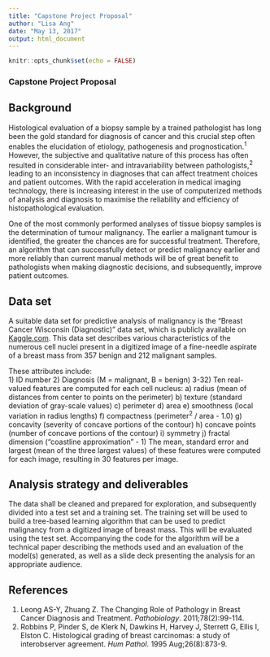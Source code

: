 ---
title: "Capstone Project Proposal"
author: "Lisa Ang"
date: "May 13, 2017"
output: html_document
---

```{r setup, include=FALSE}
knitr::opts_chunk$set(echo = FALSE)
```
### Capstone Project Proposal
## Background

Histological evaluation of a biopsy sample by a trained pathologist has long been the gold standard for diagnosis of cancer and this crucial step often enables the elucidation of etiology, pathogenesis and prognostication.^1^ However, the subjective and qualitative nature of this process has often resulted in considerable inter- and intravariability between pathologists,^2^ leading to an inconsistency in diagnoses that can affect treatment choices and patient outcomes. With the rapid acceleration in medical imaging technology, there is increasing interest in the use of computerized methods of analysis and diagnosis to maximise the reliability and efficiency of histopathological evaluation. 

One of the most commonly performed analyses of tissue biopsy samples is the determination of tumour malignancy. The earlier a malignant tumour is identified, the greater the chances are for successful treatment. Therefore, an algorithm that can successfully detect or predict malignancy earlier and more reliably than current manual methods will be of great benefit to pathologists when making diagnostic decisions, and subsequently, improve patient outcomes.

## Data set

A suitable data set for predictive analysis of malignancy is the “Breast Cancer Wisconsin (Diagnostic)” data set, which is publicly available on [Kaggle.com](www.kaggle.com). This data set describes various characteristics of the numerous cell nuclei present in a digitized image of a fine-needle aspirate of a breast mass from 357 benign and 212 malignant samples.

These attributes include:  
1) ID number 
2) Diagnosis (M = malignant, B = benign) 
3-32) Ten real-valued features are computed for each cell nucleus: a) radius (mean of distances from center to points on the perimeter) b) texture (standard deviation of gray-scale values) c) perimeter d) area e) smoothness (local variation in radius lengths) f) compactness (perimeter^2^ / area - 1.0) g) concavity (severity of concave portions of the contour) h) concave points (number of concave portions of the contour) i) symmetry j) fractal dimension ("coastline approximation" - 1)
The mean, standard error and largest (mean of the three largest values) of these features were computed for each image, resulting in 30 features per image.

## Analysis strategy and deliverables

The data shall be cleaned and prepared for exploration, and subsequently divided into a test set and a training set. The training set will be used to build a tree-based learning algorithm that can be used to predict malignancy from a digitized image of breast mass. This will be evaluated using the test set. Accompanying the code for the algorithm will be a technical paper describing the methods used and an evaluation of the model(s) generated, as well as a slide deck presenting the analysis for an appropriate audience.

## References

1. Leong AS-Y, Zhuang Z. The Changing Role of Pathology in Breast Cancer Diagnosis and Treatment. *Pathobiology*. 2011;78(2):99-114. 
2. Robbins P, Pinder S, de Klerk N, Dawkins H, Harvey J, Sterrett G, Ellis I, Elston C. Histological grading of breast carcinomas: a study of interobserver agreement. *Hum Pathol.* 1995 Aug;26(8):873-9.







